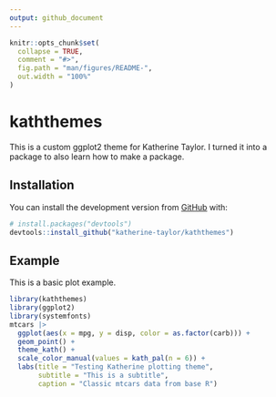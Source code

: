 ```yaml
---
output: github_document
---
```


<!-- README.md is generated from README.Rmd. Please edit that file -->

```r
knitr::opts_chunk$set(
  collapse = TRUE,
  comment = "#>",
  fig.path = "man/figures/README-",
  out.width = "100%"
)
```

# kaththemes

<!-- badges: start -->
<!-- badges: end -->

This is a custom ggplot2 theme for Katherine Taylor. I turned it into a package to also learn how to make a package.

## Installation

You can install the development version from [GitHub](https://github.com/) with:

``` r
# install.packages("devtools")
devtools::install_github("katherine-taylor/kaththemes")
```
## Example

This is a basic plot example.

```r
library(kaththemes)
library(ggplot2)
library(systemfonts)
mtcars |> 
  ggplot(aes(x = mpg, y = disp, color = as.factor(carb))) +
  geom_point() +
  theme_kath() +
  scale_color_manual(values = kath_pal(n = 6)) +
  labs(title = "Testing Katherine plotting theme",
       subtitle = "This is a subtitle",
       caption = "Classic mtcars data from base R")
```



